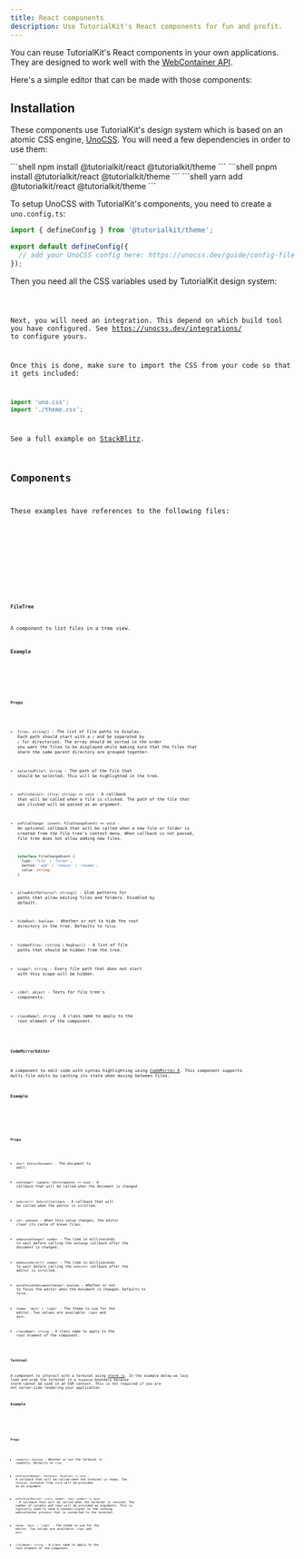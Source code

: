 ```yaml
---
title: React components
description: Use TutorialKit's React components for fun and profit.
---
```





You can reuse TutorialKit's React components in your own applications. They are designed to work well with the [WebContainer API][webcontainers].

Here's a simple editor that can be made with those components:

<ExampleSimpleEditor client:load />

## Installation

These components use TutorialKit's design system which is based on an atomic CSS engine, [UnoCSS](https://unocss.dev/). You will need a few dependencies in order to use them:


<PackageManagerTabs>
  <Fragment slot="npm">
  ```shell
  npm install @tutorialkit/react @tutorialkit/theme
  ```
  </Fragment>
  <Fragment slot="pnpm">
  ```shell
  pnpm install @tutorialkit/react @tutorialkit/theme
  ```
  </Fragment>
  <Fragment slot="yarn">
  ```shell
  yarn add @tutorialkit/react @tutorialkit/theme
  ```
  </Fragment>
</PackageManagerTabs>

To setup UnoCSS with TutorialKit's components, you need to create a `uno.config.ts`:

```ts title=uno.config.ts
import { defineConfig } from '@tutorialkit/theme';

export default defineConfig({
  // add your UnoCSS config here: https://unocss.dev/guide/config-file
});
```

Then you need all the CSS variables used by TutorialKit design system:

<Code code={themeCSS} lang="css" title="src/theme.css" class="limit-code-height" />

Next, you will need an integration. This depend on which build tool you have configured. See https://unocss.dev/integrations/ to configure yours.

Once this is done, make sure to import the CSS from your code so that it gets included:

```ts title="src/main.ts"
import 'uno.css';
import './theme.css';
```

See a full example on [StackBlitz][stackblitz-example].

## Components

These examples have references to the following files:

<Tabs syncKey="referenced-files">
  <TabItem label="hooks/useTheme.ts">
    <Code code={"export function useTheme() {\n  return 'light';\n}"} lang="ts" class="limit-code-height" />
  </TabItem>

  <TabItem label="hooks/useWebcontainer.ts">
    <Code code={sourceUseWebcontainer} lang="ts" class="limit-code-height" />
  </TabItem>
</Tabs>

### `FileTree`

A component to list files in a tree view.

#### Example

<Example previewClassName="h-60 bg-tk-elements-fileTree-file-backgroundColor">
  <ExampleFileTree slot="preview" client:load />
  <Code slot="code" code={sourceExampleFileTree} lang="tsx" class="limit-code-height" />
</Example>

#### Props

* `files: string[]` - The list of file paths to display. Each path should start with a `/` and be separated by `/` for directories. The array should be sorted in the order you want the files to be displayed while making sure that the files that share the same parent directory are grouped together.

* `selectedFile?: string` - The path of the file that should be selected. This will be highlighted in the tree.

* `onFileSelect: (file: string) => void` - A callback that will be called when a file is clicked. The path of the file that was clicked will be passed as an argument.

* `onFileChange: (event: FileChangeEvent) => void` - An optional callback that will be called when a new file or folder is created from the file tree's context menu. When callback is not passed, file tree does not allow adding new files.
  ```ts
  interface FileChangeEvent {
    type: 'file' | 'folder';
    method: 'add' | 'remove' | 'rename';
    value: string;
  }
  ```

* `allowEditPatterns?: string[]` - Glob patterns for paths that allow editing files and folders. Disabled by default.

* `hideRoot: boolean` - Whether or not to hide the root directory in the tree. Defaults to `false`.

* `hiddenFiles: (string | RegExp)[]` - A list of file paths that should be hidden from the tree.

* `scope?: string` - Every file path that does not start with this scope will be hidden.

* `i18n?: object` - Texts for file tree's components.

* `className?: string` - A class name to apply to the root element of the component.


### `CodeMirrorEditor`

A component to edit code with syntax highlighting using [CodeMirror 6](https://codemirror.net/). This component supports multi-file edits by caching its state when moving between files.

#### Example

<Example previewClassName='h-60'>
  <ExampleCodeMirrorEditor slot="preview" client:load />
  <Code slot="code" code={sourceExampleCodeMirrorEditor} lang="tsx" class="limit-code-height" />
</Example>

#### Props

* `doc?: EditorDocument` - The document to edit.

* `onChange?: (update: EditorUpdate) => void` - A callback that will be called when the document is changed.

* `onScroll?: OnScrollCallback` - A callback that will be called when the editor is scrolled.

* `id?: unknown` - When this value changes, the editor clear its cache of known files.

* `debounceChange?: number` - The time in milliseconds to wait before calling the `onChange` callback after the document is changed.

* `debounceScroll?: number` - The time in milliseconds to wait before calling the `onScroll` callback after the editor is scrolled.

* `autoFocusOnDocumentChange?: boolean` - Whether or not to focus the editor when the document is changed. Defaults to `false`.

* `theme: 'dark' | 'light'` - The theme to use for the editor. Two values are available: `light` and `dark`.

* `className?: string` - A class name to apply to the root element of the component.


### `Terminal`

A component to interact with a terminal using [xterm.js](https://xtermjs.org/). In the example below we lazy load and wrap the terminal in a `Suspense` boundary because xterm cannot be used in an SSR context. This is not required if you are not server-side rendering your application.

#### Example

<Example>
  <ExampleTerminal slot="preview" client:load />
  <Code slot="code" code={sourceExampleTerminal} lang="tsx" class="limit-code-height" />
</Example>


#### Props

* `readonly?: boolean` - Whether or not the terminal is readonly. Defaults to `true`.

* `onTerminalReady?: (terminal: Terminal) => void` - A callback that will be called when the terminal is ready. The `Terminal` instance from `xterm` will be provided as an argument.

* `onTerminalResize?: (cols: number, rows: number) => void` - A callback that will be called when the terminal is resized. The number of columns and rows will be provided as arguments. This is typically used to send a `SIGWINCH` signal to the running webcontainer process that is connected to the terminal.

* `theme: 'dark' | 'light'` - The theme to use for the editor. Two values are available: `light` and `dark`.

* `className?: string` - A class name to apply to the root element of the component.


[webcontainers]: https://webcontainers.io
[stackblitz-example]: https://stackblitz.com/edit/tutorialkit-react-components
